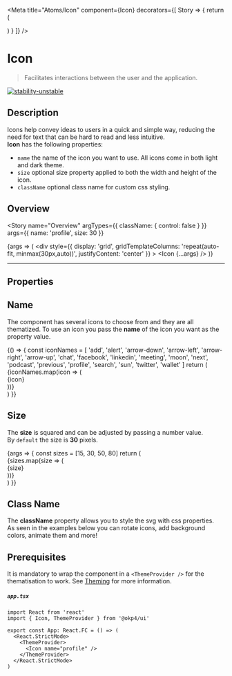 
<Meta
  title="Atoms/Icon"
  component={Icon}
  decorators={[
    Story => {
      return (
        <ThemeProvider>
          <div className="component-story-main">
            <ThemeSwitcher />
            <Story />
          </div>
        </ThemeProvider>
      )
    }
  ]}
/>

# Icon

> Facilitates interactions between the user and the application.

[![stability-unstable](https://img.shields.io/badge/stability-unstable-yellow.svg)](https://github.com/emersion/stability-badges#unstable)

## Description

Icons help convey ideas to users in a quick and simple way,
reducing the need for text that can be hard to read and less intuitive.  
**Icon** has the following properties:

- `name` the name of the icon you want to use. All icons come in both light and dark theme.
- `size` optional size property applied to both the width and height of the icon.
- `className` optional class name for custom css styling.

## Overview

<Story
  name="Overview"
  argTypes={{ className: { control: false } }}
  args={{ name: 'profile', size: 30 }}
>
  {args => (
    <div
      style={{
        display: 'grid',
        gridTemplateColumns: 'repeat(auto-fit, minmax(30px,auto))',
        justifyContent: 'center'
      }}
    >
      <Icon {...args} />
    </div>
  )}
</Story>

---

## Properties

<ArgsTable story="Overview" />

## Name

The component has several icons to choose from and they are all thematized. To use an icon you pass
the **name** of the icon you want as the property value.

<Canvas>
  <Story name="Name">
    {() => {
      const iconNames = [
        'add',
        'alert',
        'arrow-down',
        'arrow-left',
        'arrow-right',
        'arrow-up',
        'chat',
        'facebook',
        'linkedin',
        'meeting',
        'moon',
        'next',
        'podcast',
        'previous',
        'profile',
        'search',
        'sun',
        'twitter',
        'wallet'
      ]
      return (
        <div
          style={{
            display: 'grid',
            gridTemplateColumns: 'repeat(auto-fit, minmax(100px,100px))',
            justifyContent: 'center',
            gap: '10px'
          }}
        >
          {iconNames.map(icon => (
            <div className="icon-card" key={icon}>
              <Icon name={icon} />
              <Typography as="span" fontSize="x-small" fontFamily="secondary">
                {icon}
              </Typography>
            </div>
          ))}
        </div>
      )
    }}
  </Story>
</Canvas>

## Size

The **size** is squared and can be adjusted by passing a number value.  
By `default` the size is **30** pixels.

<Canvas>
  <Story name="Size">
    {args => {
      const sizes = [15, 30, 50, 80]
      return (
        <div
          style={{
            display: 'grid',
            gridTemplateColumns: 'repeat(auto-fit, minmax(75px,auto))',
            justifyContent: 'center',
            justifyItems: 'center',
            alignItems: 'center',
            gap: '10px'
          }}
        >
          {sizes.map(size => (
            <div className="icon-size" key={size}>
              <Icon name="wallet" size={size} />
              <Typography as="span" fontSize="x-small" fontFamily="secondary">
                {size}
              </Typography>
            </div>
          ))}
        </div>
      )
    }}
  </Story>
</Canvas>

## Class Name

The **className** property allows you to style the svg with css properties.  
As seen in the examples below you can rotate icons, add background colors, animate them and more!

<Canvas>
  <Story name="Class Name">
    <div
      style={{
        display: 'grid',
        gridTemplateColumns: 'repeat(auto-fit, minmax(30px,auto))',
        justifyContent: 'center',
        gap: '30px'
      }}
    >
      <Icon name="add" className="rotate-add" />
      <Icon name="arrow-right" className="bg-arrow-right" />
      <Icon name="chat" className="bouncing-chat" />
    </div>
  </Story>
</Canvas>

## Prerequisites

It is mandatory to wrap the component in a `<ThemeProvider />` for the thematisation to work.
See <a href="?path=/docs/atoms-brand-identity-theming--theming">Theming</a> for more information.

##### **`app.tsx`**

```tsx
import React from 'react'
import { Icon, ThemeProvider } from '@okp4/ui'

export const App: React.FC = () => (
  <React.StrictMode>
    <ThemeProvider>
      <Icon name="profile" />
    </ThemeProvider>
  </React.StrictMode>
)
```
